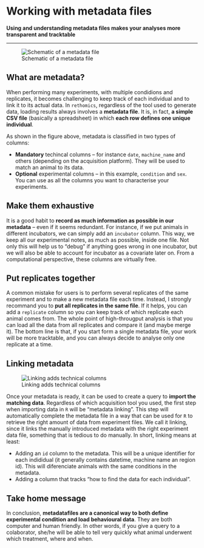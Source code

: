 # Working with metadata files{#metadata -}



**Using and understanding metadata files makes your analyses more transparent and tracktable**

---------------------------

![Schematic of a metadata file](assets/metadata.png)


## What are metadata?{-}
When performing many experiments, with multiple condidions and replicates,
it becomes challenging to keep track of each individual and to link it to its actual data.
In `rethomics`, regardless of the tool used to generate data, loading results always involves a **metadata file**.
It is, in fact, **a simple CSV file** (basically a spreadsheet) in which **each row defines one unique individual**.

As shown in the figure above, metadata is classified in two types of columns:

* **Mandatory** techincal columns --  for instance `date`, `machine_name` and others (depending on the acquisition platform). They will be used to match an animal to its data.
* **Optional** experimental columns -- in this example, `condition` and `sex`. You can use as all the columns you want to characterise your experiments.


## Make them exhaustive{-}
It is a good habit to **record as much information as possible in our metadata** -- even if it seems redundant.
For instance, if we put animals in different incubators, we can simply add an `incubator` column.
This way, we keep all our experimental notes, as much as possible, inside one file.
Not only this will help us to "debug" if anything goes wrong in one incubator, but we will also be able to account for incubator as a covariate later on. From a computational perspective, these columns are virtually free.


## Put replicates together{-}

A common mistake for users is to perform several replicates of the same experiment and to make a new metadata file each time. Instead, I strongly recommand you to **put all replicates in the same file**. If it helps,
you can add a `replicate` column so you can keep track of which replicate each animal comes from.
The whole point of high-througput analysis is that you can load all the data from all replicates and compare it (and maybe merge it). The bottom line is that, if you start form a single metadata file, your work will be more tracktable, and you can always decide to analyse only one replicate at a time.


## Linking metadata{-}

![Linking adds technical columns](assets/metadata_linking.png)

Once your metadata is ready, it can be used to create a query to **import the matching data**.
Regardless of which acquisition tool you used, the first step when importing data in `R` will be "metadata linking".
This step will automatically complete the metadata file in a way that can be used for `R` to retrieve the right amount of data from experiment files. We call it linking, since it links the manually introduced metadata with the right experiment data file, something that is tedious to do manually. 
In short, linking means at least:

* Adding an `id` column to the metadata. This will be a unique identifier for each indididual (it generally contains datetime, machine name an region id). This will diferenciate animals with the same conditions in the metadata. 
* Adding a column that tracks "how to find the data for each individual".


## Take home message{-}
In conclusion, **metadatafiles are a canonical way to both define experimental condition and load behavioural data**.
They are both computer and human friendly. In other words, if you give a query to a colaborator, she/he will be able to tell very quickly what animal underwent which treatment, where and when.
